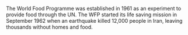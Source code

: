 
The World Food Programme was established in 1961 as an experiment to provide food through the UN. The WFP started its life saving mission in September 1962 when an earthquake killed 12,000 people in Iran, leaving thousands without homes and food.